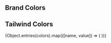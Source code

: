
<Meta title="Colors" />

<Title>Color Palette</Title>

## Brand Colors

<ColorPalette>
  <ColorItem
    title="Brand"
    subtitle="Brand Colors"
    colors={{
      Subtle: '#a5b4fc',
      Default: '#4f46e5',
    }}
  />
</ColorPalette>

## Tailwind Colors

<ColorPalette>
  {Object.entries(colors).map(([name, value]) => (
    <ColorItem key={name} title={name} colors={value} />
  ))}
</ColorPalette>
